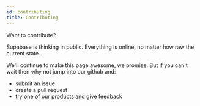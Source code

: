```yaml
---
id: contributing
title: Contributing
---
```


Want to contribute?

Supabase is thinking in public. Everything is online, no matter how raw the current state.

We'll continue to make this page awesome, we promise. But if you can't wait then why not jump into our github and:

- submit an issue
- create a pull request
- try one of our products and give feedback

